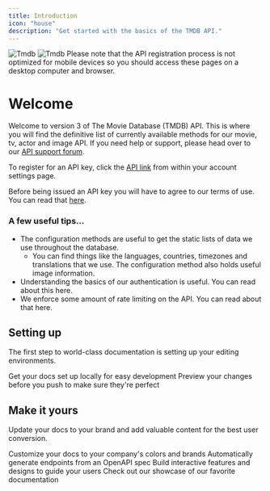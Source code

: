 ```yaml
---
title: Introduction
icon: "house"
description: "Get started with the basics of the TMDB API."
---
```


<img className="block dark:hidden" src="/images/Tmdb.svg" alt="Tmdb" />
<img className="hidden dark:block" src="/images/Tmdb.svg" alt="Tmdb" />

<Note>
  Please note that the API registration process is not optimized for mobile
  devices so you should access these pages on a desktop computer and browser.
</Note>

# Welcome

Welcome to version 3 of The Movie Database (TMDB) API. This is where you will find the definitive list of currently available methods for our movie, tv, actor and image API. If you need help or support, please head over to our [API support forum](https://www.themoviedb.org/talk/category/5047958519c29526b50017d6).

To register for an API key, click the [API link](https://www.themoviedb.org/settings/api) from within your account settings page.

Before being issued an API key you will have to agree to our terms of use. You can read that [here][def].

### A few useful tips...

- The configuration methods are useful to get the static lists of data we use throughout the database.
  - You can find things like the languages, countries, timezones and translations that we use. The configuration method also holds useful image information.
- Understanding the basics of our authentication is useful. You can read about this here.
- We enforce some amount of rate limiting on the API. You can read about that here.

## Setting up

The first step to world-class documentation is setting up your editing environments.

<CardGroup cols={2}>
  <Card
    title="Edit Your Docs"
    icon="pen-to-square"
    href="api-reference/using_the_API"
  >
    Get your docs set up locally for easy development
  </Card>
  <Card
    title="Preview Changes"
    icon="image"
    href="https://mintlify.com/docs/development"
  >
    Preview your changes before you push to make sure they're perfect
  </Card>
</CardGroup>

## Make it yours

Update your docs to your brand and add valuable content for the best user conversion.

<CardGroup cols={2}>
  <Card
    title="Customize Style"
    icon="palette"
    href="https://mintlify.com/docs/settings/global"
  >
    Customize your docs to your company's colors and brands
  </Card>
  <Card
    title="Reference APIs"
    icon="code"
    href="https://mintlify.com/docs/api-playground/openapi"
  >
    Automatically generate endpoints from an OpenAPI spec
  </Card>
  <Card
    title="Add Components"
    icon="screwdriver-wrench"
    href="https://mintlify.com/docs/content/components/accordions"
  >
    Build interactive features and designs to guide your users
  </Card>
  <Card
    title="Get Inspiration"
    icon="stars"
    href="https://mintlify.com/customers"
  >
    Check out our showcase of our favorite documentation
  </Card>
</CardGroup>

[def]: https://www.themoviedb.org/api-terms-of-use

